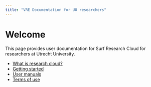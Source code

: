 ```yaml
---
title: "VRE Documentation for UU researchers"
---
```


# Welcome

This page provides user documentation for Surf Research Cloud for researchers at Utrecht University.

- [What is research cloud?](docs/research-cloud-intro.qmd)
- [Getting started](docs/getting-started.qmd)
- [User manuals](docs/manuals.qmd)
- [Terms of use](docs/usage.qmd)
